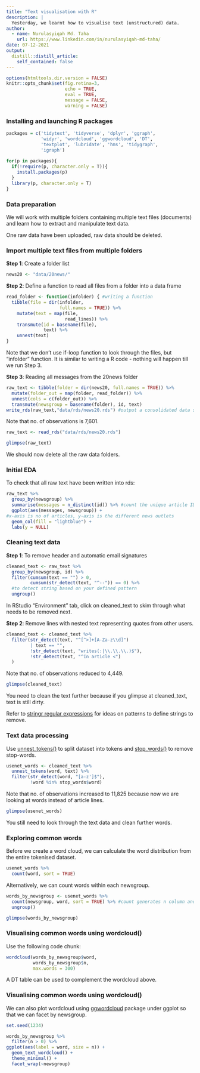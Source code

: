 ```yaml
---
title: "Text visualisation with R"
description: |
  Yesterday, we learnt how to visualise text (unstructured) data.
author:
  - name: Nurulasyiqah Md. Taha
    url: https://www.linkedin.com/in/nurulasyiqah-md-taha/
date: 07-12-2021
output:
  distill::distill_article:
    self_contained: false
---
```



```r
options(htmltools.dir.version = FALSE)
knitr::opts_chunk$set(fig.retina=3,
                      echo = TRUE, 
                      eval = TRUE,
                      message = FALSE,
                      warning = FALSE)
```

### Installing and launching R packages

```r
packages = c('tidytext', 'tidyverse', 'dplyr', 'ggraph',
             'widyr', 'wordcloud', 'ggwordcloud', 'DT',
             'textplot', 'lubridate', 'hms', 'tidygraph',
             'igraph')
              
for(p in packages){
  if(!require(p, character.only = T)){
    install.packages(p)
  }
  library(p, character.only = T)
}
```

### Data preparation

We will work with multiple folders containing multiple text files (documents) and learn how to extract and manipulate text data. 

One raw data have been uploaded, raw data should be deleted.

### Import multiple text files from multiple folders

**Step 1**: Create a folder list

```r
news20 <- "data/20news/"
```

**Step 2**: Define a function to read all files from a folder into a data frame

```r
read_folder <- function(infolder) { #writing a function
  tibble(file = dir(infolder,
                    full.names = TRUE)) %>%
    mutate(text = map(file,
                      read_lines)) %>%
    transmute(id = basename(file),
              text) %>%
    unnest(text)
}
```

Note that we don't use if-loop function to look through the files, but "infolder" function. It is similar to writing a R code - nothing will happen till we run Step 3.

**Step 3**: Reading all messages from the 20news folder

```r
raw_text <- tibble(folder = dir(news20, full.names = TRUE)) %>%
  mutate(folder_out = map(folder, read_folder)) %>%
  unnest(cols = c(folder_out)) %>%
  transmute(newsgroup = basename(folder), id, text)
write_rds(raw_text,"data/rds/news20.rds") #output a consolidated data set of raw text in .rds format
```

Note that no. of observations is 7,601.

```r
raw_text <- read_rds("data/rds/news20.rds")

glimpse(raw_text)
```

We should now delete all the raw data folders.

### Initial EDA

To check that all raw text have been written into rds:

```r
raw_text %>%
  group_by(newsgroup) %>%
  summarise(messages = n_distinct(id)) %>% #count the unique article ID
  ggplot(aes(messages, newsgroup)) +
#x-axis is no of articles, y-axis is the different news outlets
  geom_col(fill = "lightblue") +
  labs(y = NULL)
```


### Cleaning text data

**Step 1**: To remove header and automatic email signatures

```r
cleaned_text <- raw_text %>%
  group_by(newsgroup, id) %>%
  filter(cumsum(text == "") > 0,
         cumsum(str_detect(text, "^--")) == 0) %>%
  #to detect string based on your defined pattern
  ungroup()
```

In RStudio "Environment" tab, click on cleaned_text to skim through what needs to be removed next.

**Step 2**: Remove lines with nested text representing quotes from other users.

```r
cleaned_text <- cleaned_text %>%
  filter(str_detect(text, "^[^>]+[A-Za-z\\d]")
         | text == "",
         !str_detect(text, "writes(:|\\.\\.\\.)$"),
         !str_detect(text, "^In article <")
  )
```

Note that no. of observations reduced to 4,449.

```r
glimpse(cleaned_text)
```

You need to clean the text further because if you glimpse at cleaned_text, text is still dirty.

Refer to [stringr regular expressions](https://stringr.tidyverse.org/articles/regular-expressions.html) for ideas on patterns to define strings to remove.

### Text data processing

Use [unnest_tokens()](https://www.rdocumentation.org/packages/tidytext/versions/0.3.1/topics/unnest_tokens) to split dataset into tokens and [stop_words()](https://rdrr.io/cran/tidytext/man/stop_words.html) to remove stop-words.

```r
usenet_words <- cleaned_text %>%
  unnest_tokens(word, text) %>%
  filter(str_detect(word, "[a-z']$"),
         !word %in% stop_words$word)
```

Note that no. of observations increased to 11,825 because now we are looking at words instead of article lines.

```r
glimpse(usenet_words)
```

You still need to look through the text data and clean further words.

### Exploring common words

Before we create a word cloud, we can calculate the word distribution from the entire tokenised dataset.

```r
usenet_words %>%
  count(word, sort = TRUE)
```

Alternatively, we can count words within each newsgroup.

```r
words_by_newsgroup <- usenet_words %>%
  count(newsgroup, word, sort = TRUE) %>% #count generates n column and sort in descending order
  ungroup()

glimpse(words_by_newsgroup)
```

### Visualising common words using wordcloud()

Use the following code chunk:

```r
wordcloud(words_by_newsgroup$word,
          words_by_newsgroup$n,
          max.words = 300)
```

A DT table can be used to complement the wordcloud above.

### Visualising common words using wordcloud()

We can also plot wordcloud using [ggwordcloud](https://lepennec.github.io/ggwordcloud/articles/ggwordcloud.html) package under ggplot so that we can facet by newsgroup.

```r
set.seed(1234)

words_by_newsgroup %>%
  filter(n > 0) %>%
ggplot(aes(label = word, size = n)) +
  geom_text_wordcloud() +
  theme_minimal() +
  facet_wrap(~newsgroup)
```

